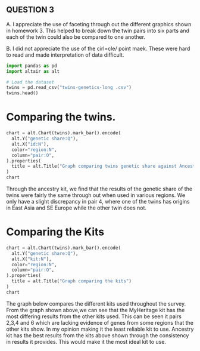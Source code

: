 ## QUESTION 3

A. I appreciate the use of faceting through out the different graphics shown in homework 3. This helped to break down the twin pairs into six parts and each of the twin could also be compared to one another.

B. I did not appreciate the use of the cirl=cle/ point maek. These were hard to read and made interpretation of data difficult. 


```python
import pandas as pd
import altair as alt
```

```python
# Load the dataset 
twins = pd.read_csv("twins-genetics-long .csv")
twins.head()
```
# Comparing the twins.
```python
chart = alt.Chart(twins).mark_bar().encode(
  alt.Y("genetic share:Q"),
  alt.X("id:N"),
  color="region:N",
  column="pair:O",
).properties(
  title = alt.Title("Graph comparing twins genetic share against Ancestry Kit")
)
chart
```
Through the ancestry kit, we find that the results of the genetic share of the twins were fairly the same through out when used in various regions. We only have a slight discrepancy in pair 4, where one of the twins has origins in East Asia and SE Europe while the other twin does not. 

# Comparing the Kits
```python
chart = alt.Chart(twins).mark_bar().encode(
  alt.Y("genetic share:Q"),
  alt.X("kit:N"),
  color="region:N",
  column="pair:O",
).properties(
  title = alt.Title("Graph comparing the kits")
)
chart
```

The graph below compares the different kits used throughout the survey. From the graph shown above,we can see that the MyHeritage kit has the most differing results from the other kits used. This can be seen it pairs 2,3,4 and 6 which are lacking evidence of genes from some regions that the other kits show. In my opinion making it the least reliable kit to use. Ancestry kit has the best results from the kits above shown through the consistency in results it provides. This would make it the most ideal kit to use.

